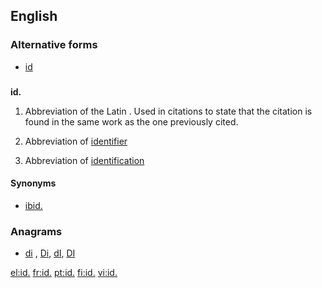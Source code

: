 {{also|Appendix:Variations of "id"}}
==English==

===Alternative forms===
* [[id]]

==={{abbreviation-old|en}}===
'''id.'''

# {{context|bibliography}} Abbreviation of the Latin {{term|idem||lang=la|same}}. Used in citations to state that the citation is found in the same work as the one previously cited.
# {{context|computing}} Abbreviation of [[identifier]]
# Abbreviation of [[identification]]

====Synonyms====
* {{sense|bibliography}} [[ibid.]]

===Anagrams===
* [[di#English|di]] , [[Di#English|Di]], [[dI#English|dI]], [[DI#English|DI]]

[[el:id.]]
[[fr:id.]]
[[pt:id.]]
[[fi:id.]]
[[vi:id.]]